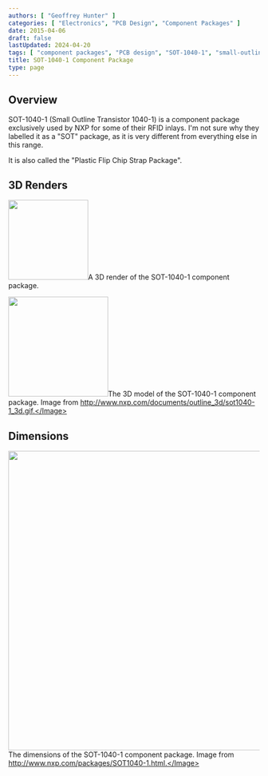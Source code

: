 ```yaml
---
authors: [ "Geoffrey Hunter" ]
categories: [ "Electronics", "PCB Design", "Component Packages" ]
date: 2015-04-06
draft: false
lastUpdated: 2024-04-20
tags: [ "component packages", "PCB design", "SOT-1040-1", "small-outline", "transistor", "RFID" ]
title: SOT-1040-1 Component Package
type: page
---
```



## Overview

SOT-1040-1 (Small Outline Transistor 1040-1) is a component package exclusively used by NXP for some of their RFID inlays. I'm not sure why they labelled it as a "SOT" package, as it is very different from everything else in this range.

It is also called the "Plastic Flip Chip Strap Package".

## 3D Renders


<Image src={sot_1040_1_component_package_3d_render} width="160px">A 3D render of the SOT-1040-1 component package.</Image>


<Image src={component_package_sot_1040_1_3d_model} width="200px">The 3D model of the SOT-1040-1 component package. Image from http://www.nxp.com/documents/outline_3d/sot1040-1_3d.gif.</Image>

## Dimensions


<Image src={component_package_sot_1040_1_outline_drawing} width="600px">The dimensions of the SOT-1040-1 component package. Image from http://www.nxp.com/packages/SOT1040-1.html.</Image>
